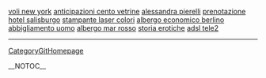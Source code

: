 <a href= http://voli-new-york.topcoolblogs.cn >voli new york</a>   <a href= http://anticipazioni-cento-vetrine.com-blog.cn >anticipazioni cento vetrine</a>   <a href= http://alessandra-pierelli.italia-blogs.cn >alessandra pierelli</a>   <a href= http://prenotazione-hotel-salisburgo.italiablogs.cn >prenotazione hotel salisburgo</a>   <a href= http://stampante-laser-colori.italiablogs.cn >stampante laser colori</a>   <a href= http://albergo-economico-berlino.italia-blogs.cn >albergo economico berlino</a>   <a href= http://abbigliamento-uomo.italiablogs.cn >abbigliamento uomo</a>   <a href= http://albergo-mar-rosso.italia-blogs.cn >albergo mar rosso</a>   <a href= http://storia-erotiche.com-blog.cn >storia erotiche</a>   <a href= http://adsl-tele2.italiablogs.cn >adsl tele2</a>
----
[[CategoryGitHomepage]]

__NOTOC__